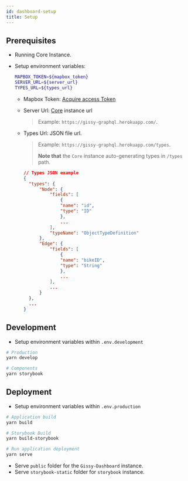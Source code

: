 ```yaml
---
id: dashboard-setup
title: Setup
---
```


## Prerequisites

- Running Core Instance.
- Setup environment variables:

  ```sh
  MAPBOX_TOKEN=${mapbox_token}
  SERVER_URL=${server_url}
  TYPES_URL=${types_url}
  ```

  - Mapbox Token: [Acquire access Token](https://docs.mapbox.com/help/how-mapbox-works/access-tokens/)
  - Server Url: [Core](../backend/setup.md) instance url
    > Example: `https://gissy-graphql.herokuapp.com/`.
  - Types Url: JSON file url.

    > Example: `https://gissy-graphql.herokuapp.com/types`.
    >
    > **Note that** the `Core` instance auto-generating types in `/types` path.

    ```json
    // Types JSON example
    {
      "types": {
          "Node": {
              "fields": [
                  {
                  "name": "id",
                  "type": "ID"
                  },
                  ...
              ],
              "typeName": "ObjectTypeDefinition"
          },
          "Edge": {
              "fields": [
                  {
                  "name": "bikeID",
                  "type": "String"
                  },
                  ...
              ],
              ...
          }
      },
      ...
    }
    ```

## Development

- Setup environment variables within `.env.development`

```sh
# Production
yarn develop

# Components
yarn storybook
```

## Deployment

- Setup environment variables within `.env.production`

```sh
# Application build
yarn build

# Storybook Build
yarn build-storybook

# Run application deployment
yarn serve
```

- Serve `public` folder for the `Gissy-Dashboard` instance.
- Serve `storybook-static` folder for `storybook` instance.
